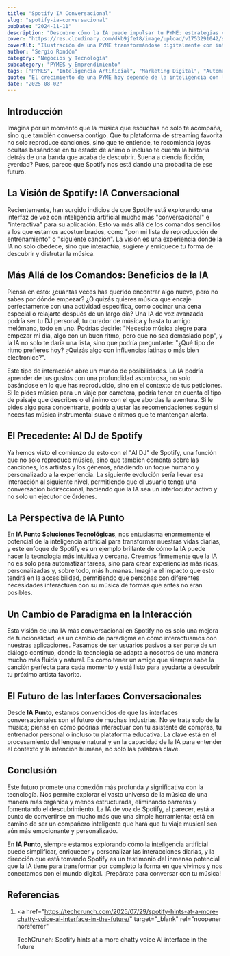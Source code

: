 ```yaml
---
title: "Spotify IA Conversacional"
slug: "spotify-ia-conversacional"
pubDate: "2024-11-11"
description: "Descubre cómo la IA puede impulsar tu PYME: estrategias concretas de marketing, automatización y datos para aumentar ventas."
cover: "https://res.cloudinary.com/dkb9jfet8/image/upload/v1753291042/small-business_kk56r6.jpg"
coverAlt: "Ilustración de una PYME transformándose digitalmente con inteligencia artificial."
author: "Sergio Rondón"
category: "Negocios y Tecnología"
subcategory: "PYMES y Emprendimiento"
tags: ["PYMES", "Inteligencia Artificial", "Marketing Digital", "Automatización", "Ventas"]
quote: "El crecimiento de una PYME hoy depende de la inteligencia con la que se aplican datos, IA y estrategia. — Sergio Rondón"
date: "2025-08-02"
---
```




<h2 id="introduccion">Introducción</h2>

Imagina por un momento que la música que escuchas no solo te acompaña, sino que también conversa contigo. Que tu plataforma de streaming favorita no solo reproduce canciones, sino que te entiende, te recomienda joyas ocultas basándose en tu estado de ánimo o incluso te cuenta la historia detrás de una banda que acaba de descubrir. Suena a ciencia ficción, ¿verdad? Pues, parece que Spotify nos está dando una probadita de ese futuro.

<h2 id="la-vision-de-spotify-ia-conversacional">
  La Visión de Spotify: IA Conversacional
</h2>

Recientemente, han surgido indicios de que Spotify está explorando una interfaz de voz con inteligencia artificial mucho más "conversacional" e "interactiva" para su aplicación. Esto va más allá de los comandos sencillos a los que estamos acostumbrados, como "pon mi lista de reproducción de entrenamiento" o "siguiente canción". La visión es una experiencia donde la IA no solo obedece, sino que interactúa, sugiere y enriquece tu forma de descubrir y disfrutar la música.

<h2 id="mas-alla-de-los-comandos-beneficios-de-la-ia">
  Más Allá de los Comandos: Beneficios de la IA
</h2>

Piensa en esto: ¿cuántas veces has querido encontrar algo nuevo, pero no sabes por dónde empezar? ¿O quizás quieres música que encaje perfectamente con una actividad específica, como cocinar una cena especial o relajarte después de un largo día? Una IA de voz avanzada podría ser tu DJ personal, tu curador de música y hasta tu amigo melómano, todo en uno. Podrías decirle: "Necesito música alegre para empezar mi día, algo con un buen ritmo, pero que no sea demasiado pop", y la IA no solo te daría una lista, sino que podría preguntarte: "¿Qué tipo de ritmo prefieres hoy? ¿Quizás algo con influencias latinas o más bien electrónico?".

Este tipo de interacción abre un mundo de posibilidades. La IA podría aprender de tus gustos con una profundidad asombrosa, no solo basándose en lo que has reproducido, sino en el contexto de tus peticiones. Si le pides música para un viaje por carretera, podría tener en cuenta el tipo de paisaje que describes o el ánimo con el que abordas la aventura. Si le pides algo para concentrarte, podría ajustar las recomendaciones según si necesitas música instrumental suave o ritmos que te mantengan alerta.

<h2 id="el-precedente-ai-dj-de-spotify">El Precedente: AI DJ de Spotify</h2>

Ya hemos visto el comienzo de esto con el "AI DJ" de Spotify, una función que no solo reproduce música, sino que también comenta sobre las canciones, los artistas y los géneros, añadiendo un toque humano y personalizado a la experiencia. La siguiente evolución sería llevar esa interacción al siguiente nivel, permitiendo que el usuario tenga una conversación bidireccional, haciendo que la IA sea un interlocutor activo y no solo un ejecutor de órdenes.

<h2 id="la-perspectiva-de-ia-punto">La Perspectiva de IA Punto</h2>

En **IA Punto Soluciones Tecnológicas**, nos entusiasma enormemente el potencial de la inteligencia artificial para transformar nuestras vidas diarias, y este enfoque de Spotify es un ejemplo brillante de cómo la IA puede hacer la tecnología más intuitiva y cercana. Creemos firmemente que la IA no es solo para automatizar tareas, sino para crear experiencias más ricas, personalizadas y, sobre todo, más humanas. Imagina el impacto que esto tendrá en la accesibilidad, permitiendo que personas con diferentes necesidades interactúen con su música de formas que antes no eran posibles.

<h2 id="un-cambio-de-paradigma-en-la-interaccion">
  Un Cambio de Paradigma en la Interacción
</h2>

Esta visión de una IA más conversacional en Spotify no es solo una mejora de funcionalidad; es un cambio de paradigma en cómo interactuamos con nuestras aplicaciones. Pasamos de ser usuarios pasivos a ser parte de un diálogo continuo, donde la tecnología se adapta a nosotros de una manera mucho más fluida y natural. Es como tener un amigo que siempre sabe la canción perfecta para cada momento y está listo para ayudarte a descubrir tu próximo artista favorito.

<h2 id="el-futuro-de-las-interfaces-conversacionales">
  El Futuro de las Interfaces Conversacionales
</h2>

Desde **IA Punto**, estamos convencidos de que las interfaces conversacionales son el futuro de muchas industrias. No se trata solo de la música; piensa en cómo podrías interactuar con tu asistente de compras, tu entrenador personal o incluso tu plataforma educativa. La clave está en el procesamiento del lenguaje natural y en la capacidad de la IA para entender el contexto y la intención humana, no solo las palabras clave.

<h2 id="conclusion">Conclusión</h2>

Este futuro promete una conexión más profunda y significativa con la tecnología. Nos permite explorar el vasto universo de la música de una manera más orgánica y menos estructurada, eliminando barreras y fomentando el descubrimiento. La IA de voz de Spotify, al parecer, está a punto de convertirse en mucho más que una simple herramienta; está en camino de ser un compañero inteligente que hará que tu viaje musical sea aún más emocionante y personalizado.

En **IA Punto**, siempre estamos explorando cómo la inteligencia artificial puede simplificar, enriquecer y personalizar las interacciones diarias, y la dirección que está tomando Spotify es un testimonio del inmenso potencial que la IA tiene para transformar por completo la forma en que vivimos y nos conectamos con el mundo digital. ¡Prepárate para conversar con tu música!

<h2 id="referencias">Referencias</h2>

1.  <a
      href="https://techcrunch.com/2025/07/29/spotify-hints-at-a-more-chatty-voice-ai-interface-in-the-future/"
      target="_blank"
      rel="noopener noreferrer"
    >
      TechCrunch: Spotify hints at a more chatty voice AI interface in the
      future
    </a>
